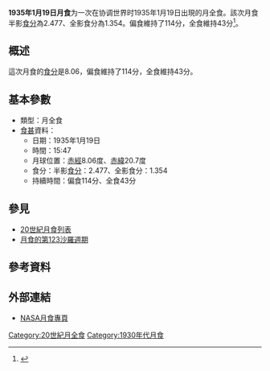 {{vfd|沒有足夠的可靠資料來源能夠讓這個條目符合[[Wikipedia:關注度|Wikipedia:關注度]]中的標準|date=2022/06/08}}
{{Notability|time=2022-05-09T08:03:30+00:00}}
{{Infobox lunar eclipse
| date        = 1935年1月19日
| time        = 15:47
| nature     = 月全食
| saros       = 123
| gamma           = 0.250
| magnitude      = 半影食分：2.477<br/>全影食分：1.354
| par_duration   = 114分
| tot_duration    = 43分
| chart               = Lunar eclipse chart close-1935Jan19.png
}}
'''1935年1月19日月食'''为一次在协调世界时1935年1月19日出現的月全食。該次月食半影[[食分|食分]]為2.477、全影食分為1.354。偏食維持了114分，全食維持43分<ref name="nasa_catalog_list">{{cite web|url=http://eclipse.gsfc.nasa.gov/LEcat/LE1901-2000.html|title=Lunar Eclipses: 1901 to 2000|language=en|publisher=[[NASA|NASA]]|archiveurl=https://web.archive.org/web/20080331031357/http://eclipse.gsfc.nasa.gov/LEcat/LE1901-2000.html|archivedate=2008-03-31|deadurl=yes|accessdate=2016-09-10}}</ref>。

== 概述 ==
這次月食的[[食分|食分]]是8.06，偏食維持了114分，全食維持43分。

== 基本參數 ==
{{NoteUTC}}
* 類型：月全食
*[[食甚|食甚]]資料：
** 日期：1935年1月19日
** 時間：15:47
** 月球位置：[[赤經|赤經]]8.06度、[[赤緯|赤緯]]20.7度
** 食分：半影[[食分|食分]]：2.477、全影食分：1.354
** 持續時間：偏食114分、全食43分

== 參見 ==
{{portal box|天文學}}
* [[20世紀月食列表|20世紀月食列表]]
* [[月食的第123沙羅週期|月食的第123沙羅週期]]

== 參考資料 ==
{{reflist}}

== 外部連結 ==
* [http://eclipse.gsfc.nasa.gov/lunar.html NASA月食專頁]{{Wayback|url=http://eclipse.gsfc.nasa.gov/lunar.html |date=20181231235927 }}{{en icon}}
{{Lunar-eclipse-stub}}
{{月食}}

[[Category:20世紀月全食|Category:20世紀月全食]]
[[Category:1930年代月食|Category:1930年代月食]]